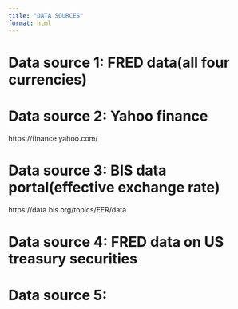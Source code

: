 ```yaml
---
title: "DATA SOURCES"
format: html
---
```


# Data source 1: FRED data(all four currencies)




# Data source 2: Yahoo finance

https://finance.yahoo.com/


# Data source 3: BIS data portal(effective exchange rate)

https://data.bis.org/topics/EER/data



# Data source 4:  FRED data on US treasury securities



# Data source 5:  
